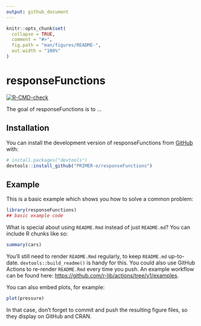 ```yaml
---
output: github_document
---
```


<!-- README.md is generated from README.Rmd. Please edit that file -->

```r
knitr::opts_chunk$set(
  collapse = TRUE,
  comment = "#>",
  fig.path = "man/figures/README-",
  out.width = "100%"
)
```

# responseFunctions

<!-- badges: start -->
[![R-CMD-check](https://github.com/PRIMER-e/responseFunctions/workflows/R-CMD-check/badge.svg)](https://github.com/PRIMER-e/responseFunctions/actions)
<!-- badges: end -->

The goal of responseFunctions is to ...

## Installation

You can install the development version of responseFunctions from [GitHub](https://github.com/) with:

``` r
# install.packages("devtools")
devtools::install_github("PRIMER-e/responseFunctions")
```

## Example

This is a basic example which shows you how to solve a common problem:

```r
library(responseFunctions)
## basic example code
```

What is special about using `README.Rmd` instead of just `README.md`? You can include R chunks like so:

```r
summary(cars)
```

You'll still need to render `README.Rmd` regularly, to keep `README.md` up-to-date. `devtools::build_readme()` is handy for this. You could also use GitHub Actions to re-render `README.Rmd` every time you push. An example workflow can be found here: <https://github.com/r-lib/actions/tree/v1/examples>.

You can also embed plots, for example:

```r
plot(pressure)
```

In that case, don't forget to commit and push the resulting figure files, so they display on GitHub and CRAN.
